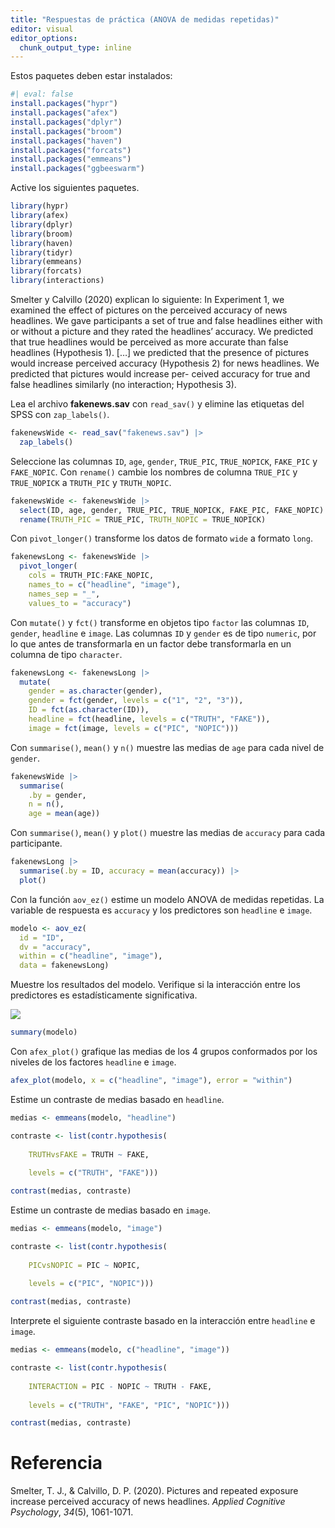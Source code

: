 ```yaml
---
title: "Respuestas de práctica (ANOVA de medidas repetidas)"
editor: visual
editor_options: 
  chunk_output_type: inline
---
```


Estos paquetes deben estar instalados:

```r
#| eval: false
install.packages("hypr")
install.packages("afex")
install.packages("dplyr")
install.packages("broom")
install.packages("haven")
install.packages("forcats")
install.packages("emmeans")
install.packages("ggbeeswarm")
```

Active los siguientes paquetes.

```r

library(hypr)
library(afex)
library(dplyr)
library(broom)
library(haven)
library(tidyr)
library(emmeans)
library(forcats)
library(interactions)
```

Smelter y Calvillo (2020) explican lo siguiente: In Experiment 1, we examined the effect of pictures on the perceived accuracy of news headlines. We gave participants a set of true and false headlines either with or without a picture and they rated the headlines' accuracy. We predicted that true headlines would be perceived as more accurate than false headlines (Hypothesis 1). \[...\] we predicted that the presence of pictures would increase perceived accuracy (Hypothesis 2) for news headlines. We predicted that pictures would increase per- ceived accuracy for true and false headlines similarly (no interaction; Hypothesis 3).

Lea el archivo **fakenews.sav** con `read_sav()` y elimine las etiquetas del SPSS con `zap_labels()`.

```r

fakenewsWide <- read_sav("fakenews.sav") |>
  zap_labels()
```

Seleccione las columnas `ID`, `age`, `gender`, `TRUE_PIC`, `TRUE_NOPICK`, `FAKE_PIC` y `FAKE_NOPIC`. Con `rename()` cambie los nombres de columna `TRUE_PIC` y `TRUE_NOPICK` a `TRUTH_PIC` y `TRUTH_NOPIC`.

```r

fakenewsWide <- fakenewsWide |>
  select(ID, age, gender, TRUE_PIC, TRUE_NOPICK, FAKE_PIC, FAKE_NOPIC) |>
  rename(TRUTH_PIC = TRUE_PIC, TRUTH_NOPIC = TRUE_NOPICK)
```

Con `pivot_longer()` transforme los datos de formato `wide` a formato `long`.

```r

fakenewsLong <- fakenewsWide |>
  pivot_longer(
    cols = TRUTH_PIC:FAKE_NOPIC,
    names_to = c("headline", "image"),
    names_sep = "_",
    values_to = "accuracy")
```

Con `mutate()` y `fct()` transforme en objetos tipo `factor` las columnas `ID`, `gender`, `headline` e `image`. Las columnas `ID` y `gender` es de tipo `numeric`, por lo que antes de transformarla en un factor debe transformarla en un columna de tipo `character`.

```r

fakenewsLong <- fakenewsLong |>
  mutate(
    gender = as.character(gender),
    gender = fct(gender, levels = c("1", "2", "3")),
    ID = fct(as.character(ID)),
    headline = fct(headline, levels = c("TRUTH", "FAKE")),
    image = fct(image, levels = c("PIC", "NOPIC")))
```

Con `summarise()`, `mean()` y `n()` muestre las medias de `age` para cada nivel de `gender`.

```r

fakenewsWide |>
  summarise(
    .by = gender,
    n = n(),
    age = mean(age))
```

Con `summarise()`, `mean()` y `plot()` muestre las medias de `accuracy` para cada participante.

```r

fakenewsLong |>
  summarise(.by = ID, accuracy = mean(accuracy)) |>
  plot()
```

Con la función `aov_ez()` estime un modelo ANOVA de medidas repetidas. La variable de respuesta es `accuracy` y los predictores son `headline` e `image`.

```r

modelo <- aov_ez(
  id = "ID", 
  dv = "accuracy",
  within = c("headline", "image"), 
  data = fakenewsLong)
```

Muestre los resultados del modelo. Verifique si la interacción entre los predictores es estadísticamente significativa.

![](resultados.png){fig-align="center"}

```r

summary(modelo)
```

Con `afex_plot()` grafique las medias de los 4 grupos conformados por los niveles de los factores `headline` e `image`.

```r

afex_plot(modelo, x = c("headline", "image"), error = "within")
```

Estime un contraste de medias basado en `headline`.

```r

medias <- emmeans(modelo, "headline")

contraste <- list(contr.hypothesis(
  
    TRUTHvsFAKE = TRUTH ~ FAKE,
    
    levels = c("TRUTH", "FAKE")))

contrast(medias, contraste)
```

Estime un contraste de medias basado en `image`.

```r

medias <- emmeans(modelo, "image")

contraste <- list(contr.hypothesis(
    
    PICvsNOPIC = PIC ~ NOPIC,
    
    levels = c("PIC", "NOPIC")))

contrast(medias, contraste)
```

Interprete el siguiente contraste basado en la interacción entre `headline` e `image`.

```r

medias <- emmeans(modelo, c("headline", "image"))

contraste <- list(contr.hypothesis(
    
    INTERACTION = PIC - NOPIC ~ TRUTH - FAKE,
    
    levels = c("TRUTH", "FAKE", "PIC", "NOPIC")))

contrast(medias, contraste)
```

# Referencia

Smelter, T. J., & Calvillo, D. P. (2020). Pictures and repeated exposure increase perceived accuracy of news headlines. *Applied Cognitive Psychology*, *34*(5), 1061-1071.
